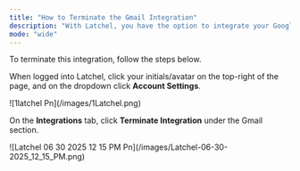 ```yaml
---
title: "How to Terminate the Gmail Integration"
description: "With Latchel, you have the option to integrate your Google Gmail account, enabling you to effortlessly send automated notifications for new work orders and non-emergency budgets and/or work order approvals directly to your owners."
mode: "wide"
---
```


To terminate this integration, follow the steps below.

When logged into Latchel, click your initials/avatar on the top-right of the page, and on the dropdown click **Account Settings**.

<Frame>
  ![1latchel Pn](/images/1Latchel.png)
</Frame>

On the **Integrations** tab, click **Terminate Integration** under the Gmail section.

<Frame>
  ![Latchel 06 30 2025 12 15 PM Pn](/images/Latchel-06-30-2025_12_15_PM.png)
</Frame>